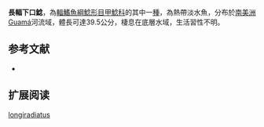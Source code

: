 {{Speciesbox
| name = 長輻下口鯰
| image = 
| image_width = 250px
| image_caption = 
| status = NE
| status_system = IUCN3.1
| genus = Hypostomus
| species = longiradiatus
| authority = [[Holly|Holly]], 1929
| synonyms = *''Plecostomus longiradiatus'',Holly, 1929
}}

'''長輻下口鯰'''，為[[輻鰭魚綱|輻鰭魚綱]][[鯰形目|鯰形目]][[甲鯰科|甲鯰科]]的其中一[[種|種]]，為熱帶淡水魚，分布於[[南美洲|南美洲]]Guamá河流域，體長可達39.5公分，棲息在底層水域，生活習性不明。

==参考文献==
*{{FishBase_species|genus=Hypostomus|species=longiradiatus|year=2014|month=12}}

== 扩展阅读 ==
{{refbegin}}
{{wikispecies-inline|Hypostomus longiradiatus|長輻下口鯰}}
{{refend}}
{{Taxonbar|from=Q5413227}}

[[Category:下口鯰屬|longiradiatus]]